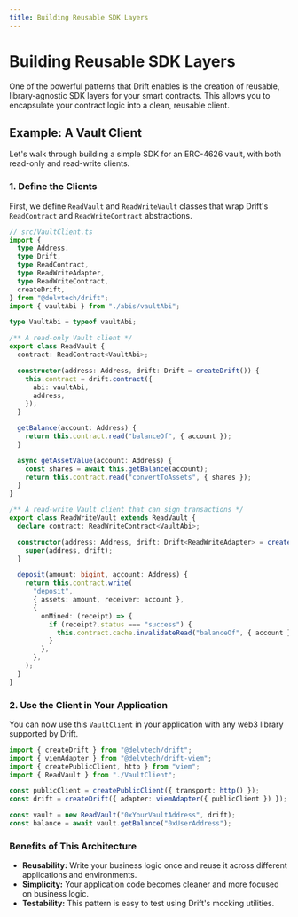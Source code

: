 ```yaml
---
title: Building Reusable SDK Layers
---
```


# Building Reusable SDK Layers

One of the powerful patterns that Drift enables is the creation of reusable, library-agnostic SDK layers for your smart contracts. This allows you to encapsulate your contract logic into a clean, reusable client.

## Example: A Vault Client

Let's walk through building a simple SDK for an ERC-4626 vault, with both read-only and read-write clients.

### 1. Define the Clients

First, we define `ReadVault` and `ReadWriteVault` classes that wrap Drift's `ReadContract` and `ReadWriteContract` abstractions.

```ts
// src/VaultClient.ts
import {
  type Address,
  type Drift,
  type ReadContract,
  type ReadWriteAdapter,
  type ReadWriteContract,
  createDrift,
} from "@delvtech/drift";
import { vaultAbi } from "./abis/vaultAbi";

type VaultAbi = typeof vaultAbi;

/** A read-only Vault client */
export class ReadVault {
  contract: ReadContract<VaultAbi>;

  constructor(address: Address, drift: Drift = createDrift()) {
    this.contract = drift.contract({
      abi: vaultAbi,
      address,
    });
  }

  getBalance(account: Address) {
    return this.contract.read("balanceOf", { account });
  }

  async getAssetValue(account: Address) {
    const shares = await this.getBalance(account);
    return this.contract.read("convertToAssets", { shares });
  }
}

/** A read-write Vault client that can sign transactions */
export class ReadWriteVault extends ReadVault {
  declare contract: ReadWriteContract<VaultAbi>;

  constructor(address: Address, drift: Drift<ReadWriteAdapter> = createDrift()) {
    super(address, drift);
  }

  deposit(amount: bigint, account: Address) {
    return this.contract.write(
      "deposit",
      { assets: amount, receiver: account },
      {
        onMined: (receipt) => {
          if (receipt?.status === "success") {
            this.contract.cache.invalidateRead("balanceOf", { account });
          }
        },
      },
    );
  }
}
```

### 2. Use the Client in Your Application

You can now use this `VaultClient` in your application with any web3 library supported by Drift.

```ts
import { createDrift } from "@delvtech/drift";
import { viemAdapter } from "@delvtech/drift-viem";
import { createPublicClient, http } from "viem";
import { ReadVault } from "./VaultClient";

const publicClient = createPublicClient({ transport: http() });
const drift = createDrift({ adapter: viemAdapter({ publicClient }) });

const vault = new ReadVault("0xYourVaultAddress", drift);
const balance = await vault.getBalance("0xUserAddress");
```

### Benefits of This Architecture

-   **Reusability:** Write your business logic once and reuse it across different applications and environments.
-   **Simplicity:** Your application code becomes cleaner and more focused on business logic.
-   **Testability:** This pattern is easy to test using Drift's mocking utilities.

